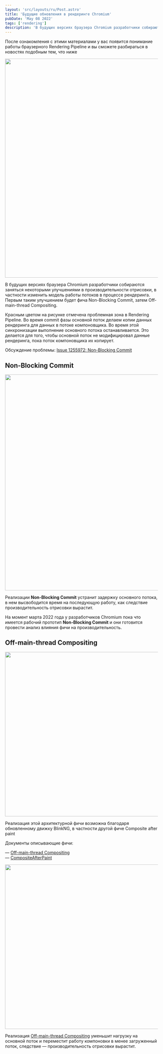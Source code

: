 ```yaml
---
layout: 'src/layouts/ru/Post.astro'
title: 'Будущие обновления в рендеринге Chromium'
pubDate: 'May 08 2022'
tags: ['rendering']
description: 'В будущих версиях браузера Сhromium разработчики собираются заняться некоторыми улучшениями в производительности отрисовки, в частности изменить модель работы потоков в процессе рендеринга. Первым таким улучшением будет фича Non-Blocking Commit, затем Off-main-thread Compositing.'
---
```



После ознакомления с этими материалами у вас появится понимание работы браузерного Rendering Pipeline и вы сможете разбираться в новостях подобным тем, что ниже

<Img
  src="/assets/posts/2022/chromium-render-updates/threaded-compositing.jpg"
  width="1280"
  height="719"
/>

В будущих версиях браузера Сhromium разработчики собираются заняться некоторыми улучшениями в производительности отрисовки, в частности изменить модель работы потоков в процессе рендеринга. Первым таким улучшением будет фича Non-Blocking Commit, затем Off-main-thread Compositing.

Красным цветом на рисунке отмечена проблемная зона в Rendering Pipeline. Во время commit фазы основной поток делаем копии данных рендеринга для данных в потоке компоновщика. Во время этой синхронизации выполнение основного потока останавливается. Это делается для того, чтобы основной поток не модифицировал данные рендеринга, пока поток компоновщика их копирует.

Обсуждение проблемы: [Issue 1255972: Non-Blocking Commit](https://bugs.chromium.org/p/chromium/issues/detail?id=1255972)

## Non-Blocking Commit

<Img
  src="/assets/posts/2022/chromium-render-updates/non-blocking-commit.jpg"
  width="1280"
  height="709"
/>

Реализации **Non-Blocking Commit** устранит задержку основного потока, в нем высвободится время на последующую работу, как следствие производительность отрисовки вырастит.

На момент марта 2022 года у разработчиков Chromium пока что имеется рабочий прототип **Non-Blocking Commit** и они готовится провести анализ влияния фичи на производительность.

## Off-main-thread Compositing

<Img
  src="/assets/posts/2022/chromium-render-updates/off-main-thread-compositing-1.jpg"
  width="960"
  height="540"
/>

Реализация этой архитектурной фичи возможна благодаря обновленному движку BlinkNG, в частности другой фиче Composite after paint

Документы описывающие фичи:

— [Off-main-thread Compositing](https://docs.google.com/document/d/1BfIqMcJvmMFdk8e_KKeOEofz16610Mql6gmfeFhrsZk)  
— [CompositeAfterPaint](https://docs.google.com/document/d/114ie7KJY3e850ZmGh4YfNq8Vq10jGrunZJpaG6trWsQ/edit)

<Img
  src="/assets/posts/2022/chromium-render-updates/off-main-thread-compositing-2.jpg"
  width="960"
  height="540"
/>

Реализация [Off-main-thread Compositing](https://docs.google.com/document/d/1BfIqMcJvmMFdk8e_KKeOEofz16610Mql6gmfeFhrsZk/preview) уменьшит нагрузку на основной поток и переместит работу компоновки в менее загруженный поток, следствие — производительность отрисовки вырастит.
